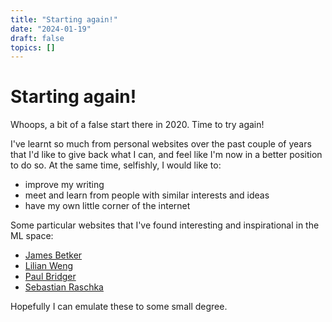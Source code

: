 ```yaml
---
title: "Starting again!"
date: "2024-01-19"
draft: false
topics: []
---
```



# Starting again!

Whoops, a bit of a false start there in 2020. Time to try again!

I've learnt so much from personal websites over the past couple of years that I'd like to give back what I can, and feel like I'm now in a better position to do so. At the same time, selfishly, I would like to:

- improve my writing
- meet and learn from people with similar interests and ideas
- have my own little corner of the internet

Some particular websites that I've found interesting and inspirational in the ML space:

- [James Betker](https://nonint.com/)
- [Lilian Weng](https://lilianweng.github.io/)
- [Paul Bridger](https://paulbridger.com/)
- [Sebastian Raschka](https://sebastianraschka.com/)

Hopefully I can emulate these to some small degree.
